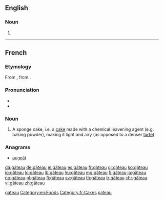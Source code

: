 ==English==

===Noun===
{{en-noun|gâteaux|gâteaus}}

# {{alternative form of|gateau|lang=en}}

[[Category:English terms spelled with Â|gateau]]
[[Category:en:Foods]]

----

==French==

===Etymology===
From {{etyl|fro|fr}} {{term|gastel|lang=fro}}, from {{etyl|frk|fr}} {{m|frk|*wastil}}.

===Pronunciation===
* {{IPA|/ɡɑ.to/|lang=fr}}
* {{audio|Fr-gâteau.ogg|audio|lang=fr}}

===Noun===
{{fr-noun|m|gâteaux}}

# A sponge cake, i.e. a [[cake]] made with a chemical leavening agent (e.g. baking powder), making it light and airy (as opposed to a denser [[torte]]).

===Anagrams===
* [[augeât#French|augeât]]

[[Category:fr:Cakes]]
[[Category:fr:Foods|gateau]]

[[da:gâteau]]
[[de:gâteau]]
[[el:gâteau]]
[[es:gâteau]]
[[fr:gâteau]]
[[gl:gâteau]]
[[ko:gâteau]]
[[io:gâteau]]
[[lo:gâteau]]
[[lb:gâteau]]
[[hu:gâteau]]
[[mg:gâteau]]
[[fj:gâteau]]
[[ja:gâteau]]
[[no:gâteau]]
[[pl:gâteau]]
[[fi:gâteau]]
[[sv:gâteau]]
[[th:gâteau]]
[[tr:gâteau]]
[[chr:gâteau]]
[[vi:gâteau]]
[[zh:gâteau]]